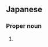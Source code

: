 {{also|眞山}}
==Japanese==
{{ja-kanjitab|ま|やま|yomi=k}}

===Proper noun===
{{ja-pos|proper|まやま}}

# {{surname|lang=ja|sort=まやま}}